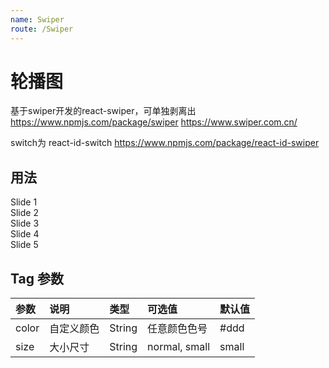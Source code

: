 ```yaml
---
name: Swiper
route: /Swiper
---
```






 

# 轮播图 

基于swiper开发的react-swiper，可单独剥离出
https://www.npmjs.com/package/swiper
https://www.swiper.com.cn/

switch为 react-id-switch
https://www.npmjs.com/package/react-id-swiper

## 用法
<Playground>
  <Swiper>
      <div>Slide 1</div>
      <div>Slide 2</div>
      <div>Slide 3</div>
      <div>Slide 4</div>
      <div>Slide 5</div>
    </Swiper>
</Playground>


## Tag 参数
| 参数 | 说明 | 类型 | 可选值 | 默认值 |
| :--- | :--- | :---- | :--- | :---- |
| color | 自定义颜色 | String | 任意颜色色号 | #ddd
| size | 大小尺寸 | String  | normal, small |  small